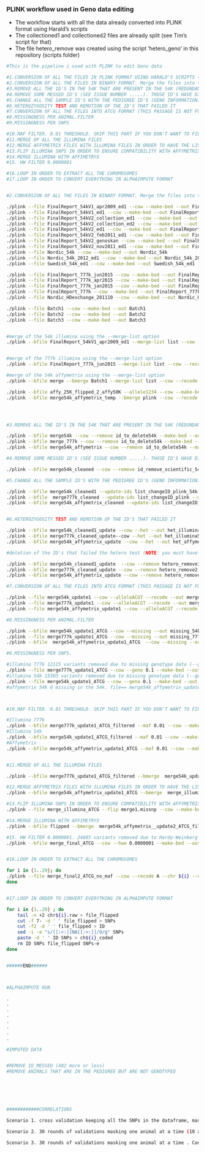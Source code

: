 ### PLINK workflow used in Geno data editing

* The workflow starts with all the data already converted into PLINK format using Harald's scripts
* The collectioned1 and collectioned2 files are already split (see Tim's script for that)
* The file hetero_remove was created using the script 'hetero_geno' in this repository (scripts folder)

```bash
#This is the pipeline i used with PLINK to edit Geno data

#1.CONVERSION OF ALL THE FILES IN PLINK FORMAT USING HARALD'S SCRIPTS (.....)
#2.CONVERSION OF ALL THE FILES IN BINARY FORMAT. Merge the files into three groups: one for 777k , one for 54k illumina and one for the 54k affymetrix.
#3.REMOVE ALL THE ID'S IN THE 54K THAT ARE PRESENT IN THE 54K (REDUNDANT INFORMATION) AND ALL THE DOUBLE ID'S.
#4.REMOVE SOME MESSED ID'S (SEE ISSUE NUMBER .....). THOSE ID'S HAVE DIFFERENT SAMPLE ID BUT SAME ID. WE MUST DELETE THEM.
#5.CHANGE ALL THE SAMPLE ID'S WITH THE PEDIGREE ID'S (GENO INFORMATION)
#6.HETEROZYGOSITY TEST AND REMOTION OF THE ID'S THAT FAILED IT
#7.CONVERSION OF ALL THE FILES INTO ATCG FORMAT (THIS PASSAGE IS NOT FUNDAMENTAL)
#8.MISSINGNESS PER ANIMAL.FILTER 
#9.MISSINGNESS PER SNPS

#10.MAF FILTER. 0.01 THRESHOLD. SKIP THIS PART IF YOU DON'T WANT TO FILTER FOR MAF. I DIDN'T FILETER FOR IT (FOLLOWING YOUR INSTRUCTIONS)
#11.MERGE OF ALL THE ILLUMINA FILES
#12.MERGE AFFYMETRIX FILES WITH ILLUMINA FILES IN ORDER TO HAVE THE LIST OF THE SNPS TO FLIP
#13.FLIP ILLUMINA SNPS IN ORDER TO ENSURE COMPATIBILITY WITH AFFYMETRIX
#14.MERGE ILLUMINA WITH AFFIMETRYX
#15. HW FILTER 0.0000001 

#16.LOOP IN ORDER TO EXTRACT ALL THE CHROMOSOMES
#17.LOOP IN ORDER TO CONVERT EVERYTHING IN ALPHAIMPUTE FORMAT


#2.CONVERSION OF ALL THE FILES IN BINARY FORMAT. Merge the files into two groups: one for 777k , one for 54k illumina and one for the 54k affymetrix. Note: you can do this with a single comand line using the --merge-list  option in plink. I did't use it because i wanted to check each merge individually.

./plink --file FinalReport_54kV1_apr2009_ed1 --cow --make-bed --out FinalReport_54kV1_apr2009_ed1
./plink --file FinalReport_54kV1_ed1 --cow --make-bed --out FinalReport_54kV1_ed1
./plink --file FinalReport_54kV2_collection_ed1 --cow --make-bed --out FinalReport_54kV2_collection_ed1
./plink --file FinalReport_54kV2_collection_ed2 --cow --make-bed --out FinalReport_54kV2_collection_ed2
./plink --file FinalReport_54kV2_ed1 --cow --make-bed --out FinalReport_54kV2_ed1
./plink --file FinalReport_54kV2_feb2011_ed1 --cow --make-bed --out FinalReport_54kV2_feb2011_ed1
./plink --file FinalReport_54kV2_genoskan --cow --make-bed --out FinalReport_54kV2_genoskan
./plink --file FinalReport_54kV2_nov2011_ed1 --cow --make-bed --out FinalReport_54kV2_nov2011_ed1
./plink --file Nordic_54k --cow --make-bed --out Nordic_54k
./plink --file Nordic_54k_2012_ed1 --cow --make-bed --out Nordic_54k_2012_ed1
./plink --file Swedish_54k_ed1 --cow --make-bed --out Swedish_54k_ed1

./plink --file FinalReport_777k_jun2015 --cow --make-bed --out FinalReport_777k_jun2015
./plink --file FinalReport_777k_apr2015 --cow --make-bed --out FinalReport_777k_apr2015
./plink --file FinalReport_777k_jan2015 --cow --make-bed --out FinalReport_777k_jan2015
./plink --file FinalReport_777k --cow --make-bed --out FinalReport_777k
./plink --file Nordic_HDexchange_201110 --cow --make-bed --out Nordic_HDexchange_201110

./plink --file Batch1 --cow --make-bed --out Batch1
./plink --file Batch2 --cow --make-bed --out Batch2
./plink --file Batch3 --cow --make-bed --out Batch3


#merge of the 54k illumina using the --merge-list option
./plink --bfile FinalReport_54kV1_apr2009_ed1 --merge-list list --cow --recode --out merge_54k


#merge of the 777k illumina using the --merge-list option
./plink --bfile FinalReport_777k_jun2015 --merge-list list --cow --recode --out merge_777k

#merge of the 54k affymetrix using the --merge-list option
./plink --bfile merge --bmerge Batch1 --merge-list list --cow --recode --out merge54k_affymetrix_temp

./plink --bfile affy_25K_flipped_2_affy50K --allele1234 --cow --make-bed
./plink --bfile merge54k_affymetrix_temp --bmerge plink --cow --recode --out merge54k_affymetrix




#3.REMOVE ALL THE ID'S IN THE 54K THAT ARE PRESENT IN THE 54K (REDUNDANT INFORMATION) AND ALL THE DOUBLE ID'S.

./plink --bfile merge54k --cow --remove id_to_delete54k --make-bed --out merge54k_cleaned
./plink --bfile merge_777k --cow --remove id_to_delete54k --make-bed --out merge777k_cleaned
./plink --bfile merge54k_affymetrix --cow --remove id_to_delete54k --make-bed --out merge54k_affymetrix_cleaned

#4.REMOVE SOME MESSED ID'S (SEE ISSUE NUMBER .....). THOSE ID'S HAVE DIFFERENT SAMPLE ID BUT SAME ID. WE MUST DELETE THEM.

./plink --bfile merge54k_cleaned --cow --remove id_remove_scientific_54k --make-bed --out merge54k_cleaned1

#5.CHANGE ALL THE SAMPLE ID'S WITH THE PEDIGREE ID'S (GENO INFORMATION)

./plink --bfile merge54k_cleaned1 --update-ids list_changeID_plink_54k --make-bed --cow --out merge54k_cleaned1_update
./plink --bfile  merge777k_cleaned --update-ids list_changeID_plink --make-bed --cow --out  merge777k_cleaned_update
./plink --bfile merge54k_affymetrix_cleaned --update-ids list_changeID_plink --make-bed --cow --out merge54k_affymetrix_update


#6.HETEROZYGOSITY TEST AND REMOTION OF THE ID'S THAT FAILED IT

./plink --bfile merge54k_cleaned1_update --cow --het --out het_illumina54k
./plink --bfile merge777k_cleaned_update--cow --het --out het_illumina54k
./plink --bfile merge54k_affymetrix_update --cow --het --out het_affymetrix

#deletion of the ID's that failed the hetero test (NOTE: you must have one hetero_remove for each array). The R script that produce the file is called hetero_geno.R. You need to run it for each array you have.

./plink --bfile merge54k_cleaned1_update  --cow --remove hetero_remove1 --make-bed --out merge54k_update1
./plink --bfile merge777k_cleaned_update --cow --remove hetero_remove2 --make-bed --out merge777k_update1
./plink --bfile merge54k_affymetrix_update --cow --remove hetero_remove3 --make-bed --out merge54k_affymetrix_update1

#7.CONVERSION OF ALL THE FILES INTO ATCG FORMAT (THIS PASSAGE IS NOT FUNDAMENTAL)

./plink --file merge54k_update1 --cow --alleleACGT --recode --out merge54k_update1_ATCG
./plink --file merge777k_update1 --cow --alleleACGT --recode --out merge777k_update1_ATCG
./plink --file merge54k_affymetrix_update1 --cow --alleleACGT --recode --out merge54k_affymetrix_update1_ATCG

#8.MISSINGNESS PER ANIMAL.FILTER 

./plink --bfile merge54k_update1_ATCG --cow --missing --out missing_54k
./plink --file merge777k_update1_ATCG --cow --missing --out missing_777k
./plink --bfile  merge54k_affymetrix_update1_ATCG  --cow --missing --out missing_54k_affy #don't filter this since there are low density genotyped animals (3k)

#9.MISSINGNESS PER SNPS.

#illumina 777k 12115 variants removed due to missing genotype data (--geno)
./plink --file merge777k_update1_ATCG --cow --geno 0.1 --make-bed --out merge777k_update1_ATCG_filtered
#illumina 54k 15303 variants removed due to missing genotype data (--geno)
./plink --file merge54k_update1_ATCG --cow --geno 0.1 --make-bed --out merge54k_update1_ATCG_filtered
#affymetrix 54k 0 missing in the 54k. file== merge54k_affymetrix_update1_ATCG



#10.MAF FILTER. 0.01 THRESHOLD. SKIP THIS PART IF YOU DON'T WANT TO FILTER FOR MAF. I DIDN'T FILTER FOR IT (FOLLOWING YOUR INSTRUCTIONS).

#Illumina 777k
./plink --bfile merge777k_update1_ATCG_filtered --maf 0.01 --cow --make-bed --out merge777k_update1_ATCG_filtered1
#Illumina 54k
./plink --bfile merge54k_update1_ATCG_filtered --maf 0.01 --cow --make-bed --out merge54k_update1_ATCG_filtered1
#Affymetrix
./plink --bfile merge54k_affymetrix_update1_ATCG --maf 0.01 --cow --make-bed --out merge54k_affymetrix_update1_ATCG_filtered1


#11.MERGE OF ALL THE ILLUMINA FILES

./plink --bfile merge777k_update1_ATCG_filtered --bmerge  merge54k_update1_ATCG_filtered --cow --recode --out merge_illumina_ATCG

#12.MERGE AFFYMETRIX FILES WITH ILLUMINA FILES IN ORDER TO HAVE THE LIST OF THE SNPS TO FLIP
./plink --bfile merge54k_affymetrix_update1_ATCG --bmerge  merge_illumina_ATCG --cow --recode --out merge1

#13.FLIP ILLUMINA SNPS IN ORDER TO ENSURE COMPATIBILITY WITH AFFYMETRIX
./plink --file merge_illumina_ATCG --flip merge1.missnp --cow --make-bed --out flipped

#14.MERGE ILLUMINA WITH AFFIMETRYX
./plink --bfile flipped --bmerge  merge54k_affymetrix__update2_ATCG_filtered1 --cow --recode --out merge_final_ATCG

#15. HW FILTER 0.0000001. 24685 variants removed due to Hardy-Weinberg exact test
./plink --bfile merge_final_ATCG --cow --hwe 0.0000001 --make-bed --out merge_final_ATCG_no_maf


#16.LOOP IN ORDER TO EXTRACT ALL THE CHROMOSOMES

for i in {1..29}; do
./plink --file merge_final2_ATCG_no_maf --cow --recode A --chr ${i} --out chr${i}
done


#17.LOOP IN ORDER TO CONVERT EVERYTHING IN ALPHAIMPUTE FORMAT

for i in {1..29} ; do
	tail -n +2 chr${i}.raw > file_flipped
	cut -f 7- -d ' ' file_flipped > SNPs
	cut -f2 -d ' ' file_flipped > ID
	sed -i -e "s/[[:<:]]NA[[:>:]]/9/g" SNPs
	paste -d ' ' ID SNPs > ch${i}_coded
	rm ID SNPs file_flipped SNPs-e
done


######END######



#ALPHAIMPUTE RUN

.
.
.
.
.
.
.
.

#IMPUTED DATA 


#REMOVE ID_MESSED (402 more or less)
#REMOVE ANIMALS THAT ARE IN THE PEDIGREE BUT ARE NOT GENOTYPED






############CORRELATIONS

Scenario 1. cross validation keeping all the SNPs in the dataframe, masking 100 animals and 20% of the snps for those animals…totally random with one condition: the snps must not have a low MAF. Overall correlations 0.98.

Scenario 2. 30 rounds of validations masking one animal at a time (10 animals for each array). Condition: the snps must not have a low MAF. Overall correlations 0.98.

Scenario 3. 30 rounds of validations masking one animal at a time . Condition: the snps must not have a low MAF.Condition2: I’m now masking animals that belongs only to the 6k snp chip . Overall correlations 0.90.
```

